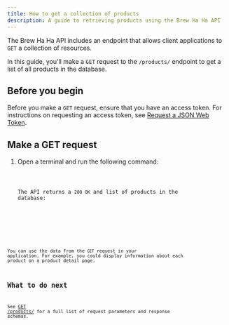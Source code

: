 ```yaml
---
title: How to get a collection of products
description: A guide to retrieving products using the Brew Ha Ha API
---
```




The Brew Ha Ha API includes an endpoint that allows client applications to `GET` a collection of resources. 

In this guide, you'll make a `GET` request to the `/products/` endpoint to get a list of all products in the database. 

## Before you begin 

Before you make a `GET` request, ensure that you have an access token. For instructions on requesting an access token, see [Request a JSON Web Token](./api#request-a-json-web-token).

## Make a GET request

<Steps>

1. Open a terminal and run the following command:

   <Code code={get_request_collection} lang="shellscript" title="get_request_collection.sh" />

    The API returns a `200 OK` and list of products in the database:

    <Code code={get_request_collection_response} lang="shellscript" title="get_request_collection_response.sh" />

</Steps>

You can use the data from the `GET` request in your application. For example, you could display information about each product on a product detail page.

## What to do next

See [GET /products/](/api-docs.html#tag/products/operation/retrieve_products) for a full list of request parameters and response schemas.